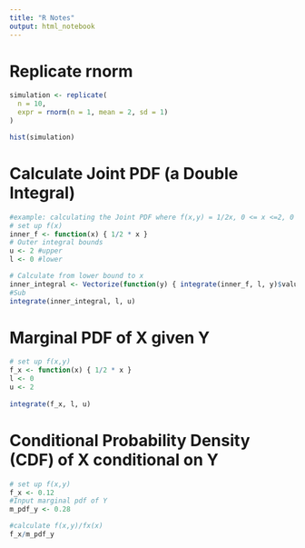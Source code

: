 ```yaml
---
title: "R Notes"
output: html_notebook
---
```


# Replicate rnorm

```r

simulation <- replicate(
  n = 10,
  expr = rnorm(n = 1, mean = 2, sd = 1)
)

hist(simulation)
```

# Calculate Joint PDF (a Double Integral)

```r
#example: calculating the Joint PDF where f(x,y) = 1/2x, 0 <= x <=2, 0 <= y <= x
# set up f(x)
inner_f <- function(x) { 1/2 * x }
# Outer integral bounds
u <- 2 #upper
l <- 0 #lower

# Calculate from lower bound to x
inner_integral <- Vectorize(function(y) { integrate(inner_f, l, y)$value})
#Sub
integrate(inner_integral, l, u)
```

# Marginal PDF of X given Y

```r
# set up f(x,y)
f_x <- function(x) { 1/2 * x }
l <- 0
u <- 2
  
integrate(f_x, l, u)

```
# Conditional Probability Density (CDF) of X conditional on Y

```r
# set up f(x,y)
f_x <- 0.12
#Input marginal pdf of Y
m_pdf_y <- 0.28

#calculate f(x,y)/fx(x)
f_x/m_pdf_y

```